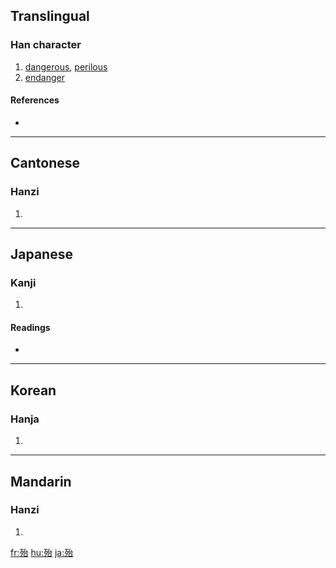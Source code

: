 ==Translingual==

===Han character===
{{Han char|rn=78|rad=歹|as=05|sn=9|four=1326<sub>0</sub>|canj=一弓戈口 (MNIR)}}

# [[dangerous]], [[perilous]]
# [[endanger]]

====References====
* {{Han ref|kx=0580.040|dkj=16430|dj=0972.180|hdz=21384.120|uh=6B86|ud=27526|bh=AC70|bd=44144}}

----

==Cantonese==

===Hanzi===
{{yue-hanzi|jyut=|y=doi6, toi5}}

# {{defn|Cantonese}}

----

==Japanese==

===Kanji===
{{ja-kanji|grade=|rs=歹05}}

# {{defn|Japanese}}

====Readings====
* {{ja-readings|on=[[たい]] (tai)|kun=[[あやうい]] (ayaui), [[ほとんど]] (hotondo)}}

----

==Korean==

===Hanja===
{{ko-hanja|hangeul=태|eumhun=|rv=tae|mr=t'ae|y=thay}}

# {{defn|Korean}}

----

==Mandarin==

===Hanzi===
{{cmn-hanzi|pin=[[dài]] ([[dai4]])|wg=tai<sup>4</sup>}}

# {{defn|Mandarin}}

[[fr:殆]]
[[hu:殆]]
[[ja:殆]]
